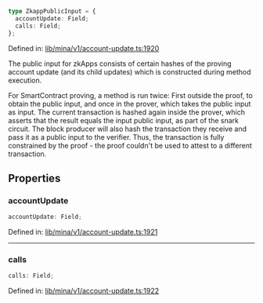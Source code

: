 ```ts
type ZkappPublicInput = {
  accountUpdate: Field;
  calls: Field;
};
```

Defined in: [lib/mina/v1/account-update.ts:1920](https://github.com/o1-labs/o1js/blob/fca908c243ee8e908efacaf73a882d48759e675a/src/lib/mina/v1/account-update.ts#L1920)

The public input for zkApps consists of certain hashes of the proving
account update (and its child updates) which is constructed during method execution.

For SmartContract proving, a method is run twice: First outside the proof, to
obtain the public input, and once in the prover, which takes the public input
as input. The current transaction is hashed again inside the prover, which
asserts that the result equals the input public input, as part of the snark
circuit. The block producer will also hash the transaction they receive and
pass it as a public input to the verifier. Thus, the transaction is fully
constrained by the proof - the proof couldn't be used to attest to a different
transaction.

## Properties

### accountUpdate

```ts
accountUpdate: Field;
```

Defined in: [lib/mina/v1/account-update.ts:1921](https://github.com/o1-labs/o1js/blob/fca908c243ee8e908efacaf73a882d48759e675a/src/lib/mina/v1/account-update.ts#L1921)

***

### calls

```ts
calls: Field;
```

Defined in: [lib/mina/v1/account-update.ts:1922](https://github.com/o1-labs/o1js/blob/fca908c243ee8e908efacaf73a882d48759e675a/src/lib/mina/v1/account-update.ts#L1922)
